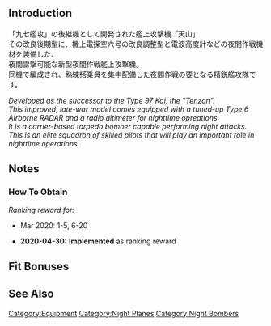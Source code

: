 {{EquipmentInfo|374}}

==Introduction==
「九七艦攻」の後継機として開発された艦上攻撃機「天山」<br>
その改良後期型に、機上電探空六号の改良調整型と電波高度計などの夜間作戦機材を装備した、<br>
夜間雷撃可能な新型夜間作戦艦上攻撃機。<br>
同機で編成され、熟練搭乗員を集中配備した夜間作戦の要となる精鋭艦攻隊です。

''Developed as the successor to the Type 97 Kai, the "Tenzan".''<br>
''This improved, late-war model comes equipped with a tuned-up Type 6 Airborne RADAR and a radio altimeter for nighttime opreations.''<br>
''It is a carrier-based torpedo bomber capable performing night attacks.''<br>
''This is an elite squadron of skilled pilots that will play an important role in nighttime operations.''

==Notes==
<div class="mw-collapsible"><h3>How To Obtain</h3>
<div class="mw-collapsible-content">
''Ranking reward for:''
* Mar 2020: 1-5, 6-20

</div></div>


<div class="mw-collapsible><h3>Updates History</h3>
<div class="mw-collapsible-content>
* '''2020-04-30:''' '''Implemented''' as ranking reward
</div></div>

==Fit Bonuses==
{{:Tenzan Model 12A Kai (Skilled w/ Type 6 Airborne Radar Kai)/Bonuses}}

==See Also==
{{Equipmentlist}}
[[Category:Equipment]]
[[Category:Night Planes]]
[[Category:Night Bombers]]
